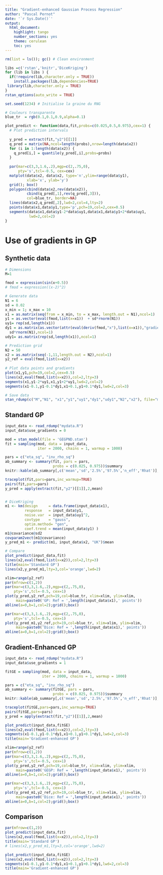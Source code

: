 ```yaml
--- 
title: "Gradient-enhanced Gaussian Process Regression"
author: "Pascal Pernot"
date: '`r Sys.Date()`'
output:
  html_document:
    highlight: tango
    number_sections: yes
    theme: cerulean
    toc: yes
---
```


```r
rm(list = ls()); gc() # Clean environment

libs =c('rstan','knitr','DiceKriging')
for (lib in libs ) {
  if(!require(lib,character.only = TRUE))
    install.packages(lib,dependencies=TRUE)
 library(lib,character.only = TRUE)
}
rstan_options(auto_write = TRUE)

set.seed(1234) # Initialise la graine du RNG

# Couleurs transparente
blue_tr  = rgb(0.1,0.1,0.9,alpha=0.1) 

plot_predict <- function(data,fit,probs=c(0.025,0.5,0.975),cex=1) {
  # Plot prediction intervals 
  
  y_pred = extract(fit,"y2")[[1]]
  q_pred = matrix(NA,ncol=length(probs),nrow=length(data$x2))
  for (i in 1:length(data$x2)) {
    q_pred[i,] = quantile(y_pred[,i],probs=probs)
  }
  
  par(mar=c(3,3,1.6,.2),mgp=c(2,.75,0), 
      pty='s',tcl=-0.5, cex=cex)
  matplot(data$x2, data$x2, type='n',ylim=range(data$y1), 
          xlab='x', ylab='y')
  grid(); box()
  polygon(cbind(data$x2,rev(data$x2)),
          cbind(q_pred[,1],rev(q_pred[,3])),
          col=blue_tr, border=NA)
  lines(data$x2,q_pred[,2],lwd=2,col=4,lty=2)
  points(data$x1,data$y1,type='p',pch=19,col=2,cex=0.5)
  segments(data$x1,data$y1-2*data$uy1,data$x1,data$y1+2*data$uy1,
           lwd=2,col=2)
}
```

# Use of gradients in GP

## Synthetic data

```r
# Dimensions
M=1

fmod = expression(sin(x+0.5))
# fmod = expression((x-2)^2)

# Generate data
N1 = 6
sd = 0.02
x_min = 1; x_max = 10
x1 = as.matrix(seq(from = x_min, to = x_max, length.out = N1),ncol=1)
y1 = as.vector(eval(fmod,list(x=x1))  + sd*rnorm(N1))
uy1= rep(sd,length(x1))
dy1 = as.matrix(as.vector(attr(eval(deriv(fmod,"x"),list(x=x1)),"gradient")) +
  sd*rnorm(N1),ncol=1)
udy1= as.matrix(rep(sd,length(x1)),ncol=1)

# Prediction grid
N2 = 50
x2 = as.matrix(seq(-1,11,length.out = N2),ncol=1)
y2_ref = eval(fmod,list(x=x2))
  
# Plot data points and gradients
plot(x1,y1,pch=19,col=2,cex=0.5)
lines(x2,eval(fmod,list(x=x2)),col=2,lty=3)
segments(x1,y1-2*uy1,x1,y1+2*uy1,lwd=2,col=2)
segments(x1-0.1,y1-0.1*dy1,x1+0.1,y1+0.1*dy1,lwd=2,col=3)

# Save data
stan_rdump(c("M","N1", "x1","y1","uy1","dy1","udy1","N2","x2"), file="mydata.R")

```

## Standard GP

```r
input_data <- read_rdump("mydata.R")
input_data$use_gradients = 0

mod = stan_model(file = 'GEGPND.stan')
fit = sampling(mod, data = input_data,
               iter = 2000, chains = 1, warmup = 1000)

pars = c("eta_sq", "inv_rho_sq")
ab_summary <- summary(fit, pars = pars, 
                      probs = c(0.025, 0.975))$summary
knitr::kable(ab_summary[,c('mean','sd','2.5%','97.5%','n_eff','Rhat')],digits=3)

traceplot(fit,pars=pars,inc_warmup=TRUE)
pairs(fit,pars=pars)
y_pred = apply(extract(fit,"y2")[[1]],2,mean)


# DiceKriging
m1 <- km(design     = data.frame(input_data$x1), 
         response   = input_data$y1,
         noise.var  = input_data$uy1^2, 
         covtype    = "gauss",
         optim.method= "gen",
         coef.trend = mean(input_data$y1) )
m1@covariance@sd2
covparam2vect(m1@covariance)
y_pred_m1 <- predict(m1, input_data$x2, "UK")$mean

# Compare
plot_predict(input_data,fit)
lines(x2,eval(fmod,list(x=x2)),col=2,lty=3)
title(main='Standard GP')
lines(x2,y_pred_m1,lty=3,col='orange',lwd=2)

xlim=range(y2_ref)
par(mfrow=c(1,2))
par(mar=c(3,3,1.6,.2),mgp=c(2,.75,0), 
    pty='s',tcl=-0.5, cex=1)
plot(y_pred,y2_ref,pch=19,col=blue_tr, xlim=xlim, ylim=xlim,
     main=paste0('GP: Ref = ',length(input_data$x1),' points'))
abline(a=0,b=1,col=2);grid();box()

par(mar=c(3,3,1.6,.2),mgp=c(2,.75,0), 
    pty='s',tcl=-0.5, cex=1)
plot(y_pred_m1,y2_ref,pch=19,col=blue_tr, xlim=xlim, ylim=xlim,
     main=paste0('Dice: Ref = ',length(input_data$x1),' points'))
abline(a=0,b=1,col=2);grid();box()

```


## Gradient-Enhanced GP

```r
input_data <- read_rdump("mydata.R")
input_data$use_gradients = 1

fitGE = sampling(mod, data = input_data,
                 iter = 2000, chains = 1, warmup = 1000)

pars = c("eta_sq", "inv_rho_sq")
ab_summary <- summary(fitGE, pars = pars, 
                      probs = c(0.025, 0.975))$summary
knitr::kable(ab_summary[,c('mean','sd','2.5%','97.5%','n_eff','Rhat')],digits=3)

traceplot(fitGE,pars=pars,inc_warmup=TRUE)
pairs(fitGE,pars=pars)
y_pred = apply(extract(fit,"y2")[[1]],2,mean)

plot_predict(input_data,fitGE) 
lines(x2,eval(fmod,list(x=x2)),col=2,lty=3)
segments(x1-0.1,y1-0.1*dy1,x1+0.1,y1+0.1*dy1,lwd=2,col=3)
title(main='Gradient-enhanced GP')

xlim=range(y2_ref)
par(mfrow=c(1,2))
par(mar=c(3,3,1.6,.2),mgp=c(2,.75,0), 
    pty='s',tcl=-0.5, cex=1)
plot(y_pred,y2_ref,pch=19,col=blue_tr, xlim=xlim, ylim=xlim,
     main=paste0('GEGP: Ref = ',length(input_data$x1),' points'))
abline(a=0,b=1,col=2);grid();box()

par(mar=c(3,3,1.6,.2),mgp=c(2,.75,0), 
    pty='s',tcl=-0.5, cex=1)
plot(y_pred_m1,y2_ref,pch=19,col=blue_tr, xlim=xlim, ylim=xlim,
     main=paste0('Dice: Ref = ',length(input_data$x1),' points'))
abline(a=0,b=1,col=2);grid();box()

```

## Comparison

```r
par(mfrow=c(1,2))
plot_predict(input_data,fit)
lines(x2,eval(fmod,list(x=x2)),col=2,lty=3)
title(main='Standard GP')
# lines(x2,y_pred_m1,lty=3,col='orange',lwd=2)

plot_predict(input_data,fitGE) 
lines(x2,eval(fmod,list(x=x2)),col=2,lty=3)
segments(x1-0.1,y1-0.1*dy1,x1+0.1,y1+0.1*dy1,lwd=2,col=3)
title(main='Gradient-enhanced GP')
```

